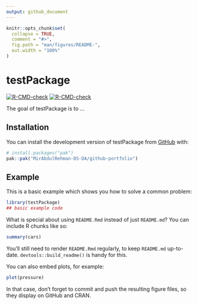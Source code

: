 ```yaml
---
output: github_document
---
```


<!-- README.md is generated from README.Rmd. Please edit that file -->

```r
knitr::opts_chunk$set(
  collapse = TRUE,
  comment = "#>",
  fig.path = "man/figures/README-",
  out.width = "100%"
)
```

# testPackage

<!-- badges: start -->

  [![R-CMD-check](https://github.com/MirAbdulRehman-DS-DA/github-portfolio/actions/workflows/R-CMD-check.yaml/badge.svg)](https://github.com/MirAbdulRehman-DS-DA/github-portfolio/actions/workflows/R-CMD-check.yaml)
[![R-CMD-check](https://github.com/MirAbdulRehman-DS-DA/github-portfolio/actions/workflows/R-CMD-check.yaml/badge.svg)](https://github.com/MirAbdulRehman-DS-DA/github-portfolio/actions/workflows/R-CMD-check.yaml)
<!-- badges: end -->

The goal of testPackage is to ...

## Installation

You can install the development version of testPackage from [GitHub](https://github.com/) with:

``` r
# install.packages("pak")
pak::pak("MirAbdulRehman-DS-DA/github-portfolio")
```

## Example

This is a basic example which shows you how to solve a common problem:

```r
library(testPackage)
## basic example code
```

What is special about using `README.Rmd` instead of just `README.md`? You can include R chunks like so:

```r
summary(cars)
```

You'll still need to render `README.Rmd` regularly, to keep `README.md` up-to-date. `devtools::build_readme()` is handy for this.

You can also embed plots, for example:

```r
plot(pressure)
```

In that case, don't forget to commit and push the resulting figure files, so they display on GitHub and CRAN.
